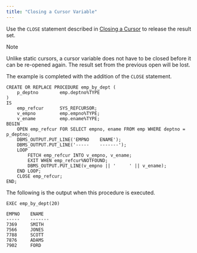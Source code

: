 ```yaml
---
title: "Closing a Cursor Variable"
---
```


<div id="closing_a_cursor_variable" class="registered_link"></div>

Use the `CLOSE` statement described in [Closing a Cursor](../08_static_cursors/04_closing_a_cursor/#closing_a_cursor) to release the result set.

<div class="note">

<div class="title">

Note

</div>

Unlike static cursors, a cursor variable does not have to be closed before it can be re-opened again. The result set from the previous open will be lost.

</div>

The example is completed with the addition of the `CLOSE` statement.

```text
CREATE OR REPLACE PROCEDURE emp_by_dept (
    p_deptno        emp.deptno%TYPE
)
IS
    emp_refcur      SYS_REFCURSOR;
    v_empno         emp.empno%TYPE;
    v_ename         emp.ename%TYPE;
BEGIN
    OPEN emp_refcur FOR SELECT empno, ename FROM emp WHERE deptno = p_deptno;
    DBMS_OUTPUT.PUT_LINE('EMPNO    ENAME');
    DBMS_OUTPUT.PUT_LINE('-----    -------');
    LOOP
        FETCH emp_refcur INTO v_empno, v_ename;
        EXIT WHEN emp_refcur%NOTFOUND;
        DBMS_OUTPUT.PUT_LINE(v_empno || '     ' || v_ename);
    END LOOP;
    CLOSE emp_refcur;
END;
```

The following is the output when this procedure is executed.

```text
EXEC emp_by_dept(20)

EMPNO    ENAME
-----    -------
7369     SMITH
7566     JONES
7788     SCOTT
7876     ADAMS
7902     FORD
```
